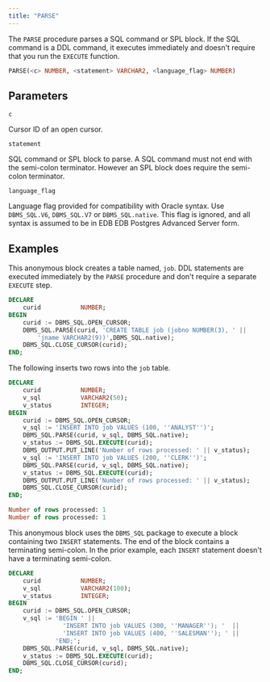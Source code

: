 ```yaml
---
title: "PARSE"
---
```


The `PARSE` procedure parses a SQL command or SPL block. If the SQL command is a DDL command, it executes immediately and doesn't require that you run the `EXECUTE` function.

```sql
PARSE(<c> NUMBER, <statement> VARCHAR2, <language_flag> NUMBER)
```

## Parameters

`c`

 Cursor ID of an open cursor.

`statement`

 SQL command or SPL block to parse. A SQL command must not end with the semi-colon terminator. However an SPL block does require the semi-colon terminator.

`language_flag`

 Language flag provided for compatibility with Oracle syntax. Use `DBMS_SQL.V6`, `DBMS_SQL.V7` or `DBMS_SQL.native`. This flag is ignored, and all syntax is assumed to be in EDB EDB Postgres Advanced Server form.

## Examples

This anonymous block creates a table named, `job`. DDL statements are executed immediately by the `PARSE` procedure and don't require a separate `EXECUTE` step.

```sql
DECLARE
    curid           NUMBER;
BEGIN
    curid := DBMS_SQL.OPEN_CURSOR;
    DBMS_SQL.PARSE(curid, 'CREATE TABLE job (jobno NUMBER(3), ' ||
        'jname VARCHAR2(9))',DBMS_SQL.native);
    DBMS_SQL.CLOSE_CURSOR(curid);
END;
```

The following inserts two rows into the `job` table.

```sql
DECLARE
    curid           NUMBER;
    v_sql           VARCHAR2(50);
    v_status        INTEGER;
BEGIN
    curid := DBMS_SQL.OPEN_CURSOR;
    v_sql := 'INSERT INTO job VALUES (100, ''ANALYST'')';
    DBMS_SQL.PARSE(curid, v_sql, DBMS_SQL.native);
    v_status := DBMS_SQL.EXECUTE(curid);
    DBMS_OUTPUT.PUT_LINE('Number of rows processed: ' || v_status);
    v_sql := 'INSERT INTO job VALUES (200, ''CLERK'')';
    DBMS_SQL.PARSE(curid, v_sql, DBMS_SQL.native);
    v_status := DBMS_SQL.EXECUTE(curid);
    DBMS_OUTPUT.PUT_LINE('Number of rows processed: ' || v_status);
    DBMS_SQL.CLOSE_CURSOR(curid);
END;

Number of rows processed: 1
Number of rows processed: 1
```

This anonymous block uses the `DBMS_SQL` package to execute a block containing two `INSERT` statements. The end of the block contains a terminating semi-colon. In the prior example, each `INSERT` statement doesn't have a terminating semi-colon.

```sql
DECLARE
    curid           NUMBER;
    v_sql           VARCHAR2(100);
    v_status        INTEGER;
BEGIN
    curid := DBMS_SQL.OPEN_CURSOR;
    v_sql := 'BEGIN ' ||
               'INSERT INTO job VALUES (300, ''MANAGER''); '  ||
               'INSERT INTO job VALUES (400, ''SALESMAN''); ' ||
             'END;';
    DBMS_SQL.PARSE(curid, v_sql, DBMS_SQL.native);
    v_status := DBMS_SQL.EXECUTE(curid);
    DBMS_SQL.CLOSE_CURSOR(curid);
END;
```
